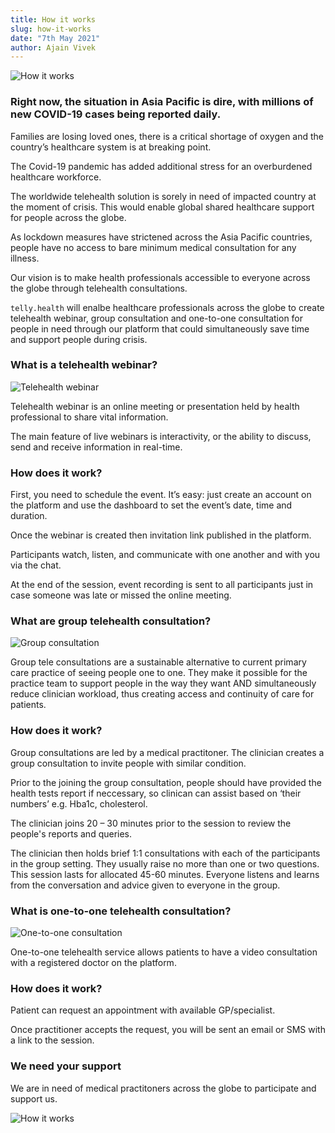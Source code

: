 ```yaml
---
title: How it works
slug: how-it-works
date: "7th May 2021"
author: Ajain Vivek
---
```


![How it works](../images/how-it-works.png)

### Right now, the situation in Asia Pacific is dire, with millions of new COVID-19 cases being reported daily.

Families are losing loved ones, there is a critical shortage of oxygen and the country’s healthcare system is at breaking point.

The Covid-19 pandemic has added additional stress for an overburdened healthcare workforce. 

The worldwide telehealth solution is sorely in need of impacted country at the moment of crisis. This would enable global shared healthcare support for people across the globe. 

As lockdown measures have strictened across the Asia Pacific countries, people have no access to bare minimum medical consultation for any illness.

Our vision is to make health professionals accessible to everyone across the globe through telehealth consultations.

`telly.health` will enalbe healthcare professionals across the globe to create telehealth webinar, group consultation and one-to-one consultation for people in need through our platform that could simultaneously save time and support people during crisis.

### What is a telehealth webinar?

![Telehealth webinar](../images/webinar.jpg)

Telehealth webinar is an online meeting or presentation held by health professional to share vital information.

The main feature of live webinars is interactivity, or the ability to discuss, send and receive information in real-time.

### How does it work? 

First, you need to schedule the event. It’s easy: just create an account on the platform and use the dashboard to set the event’s date, time and duration.

Once the webinar is created then invitation link published in the platform. 

Participants watch, listen, and communicate with one another and with you via the chat.

At the end of the session, event recording is sent to all participants just in case someone was late or missed the online meeting.

### What are group telehealth consultation?

![Group consultation](../images/group-consultation.jpg)

Group tele consultations are a sustainable alternative to current primary care practice of seeing people one to one. They make it possible for the practice team to support people in the way they want AND simultaneously reduce clinician workload, thus creating access and continuity of care for patients. 

### How does it work? 

Group consultations are led by a medical practitoner. The clinician creates a group consultation to invite people with similar condition.

Prior to the joining the group consultation, people should have provided the health tests report if neccessary, so clinican can assist based on ‘their numbers’ e.g. Hba1c, cholesterol.

The clinician joins 20 – 30 minutes prior to the session to review the people's reports and queries.

The clinician then holds brief 1:1 consultations with each of the participants in the group setting. They usually raise no more than one or two questions. This session lasts for allocated 45-60 minutes. Everyone listens and learns from the conversation and advice given to everyone in the group.

### What is one-to-one telehealth consultation?

![One-to-one consultation](../images/one-to-one.jpg)

One-to-one telehealth service allows patients to have a video consultation with a registered doctor on the platform.

### How does it work?

Patient can request an appointment with available GP/specialist. 

Once practitioner accepts the request, you will be sent an email or SMS with a link to the session.

### We need your support

We are in need of medical practitoners across the globe to participate and support us. 

![How it works](../images/fight-covid.jpg)
